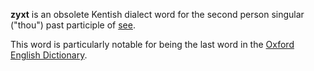 '''zyxt''' is an obsolete Kentish dialect word for the second person singular ("thou") past participle of [[see]].

This word is particularly notable for being the last word in the [[w:Oxford English Dictionary|Oxford English Dictionary]].